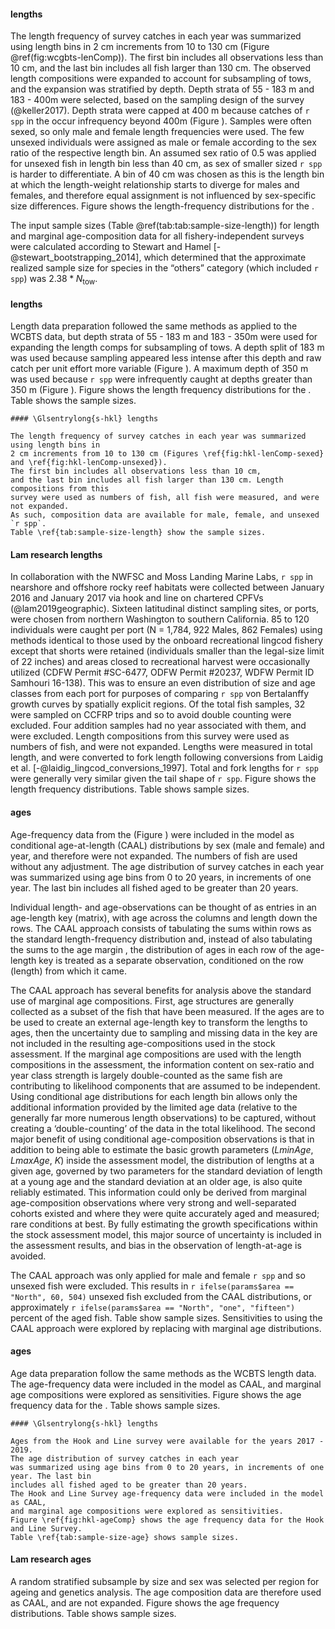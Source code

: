 #### \Glsentrylong{s-wcgbt} lengths

The length frequency of survey catches in each year was summarized using length bins in 
2 cm increments from 10 to 130 cm (Figure \@ref(fig:wcgbts-lenComp)).
The first bin includes all observations less than 10 cm, 
and the last bin includes all fish larger than 130 cm. The observed length compositions were 
expanded to account for subsampling of tows, and the expansion was stratified by depth. Depth 
strata of 55 - 183 m and 183 - 400m were selected,
based on the sampling design of the survey (@keller2017).
Depth strata were capped at 400 m because catches of `r spp` in 
the \Gls{s-wcgbt} occur infrequency beyond 400m (Figure \ref{fig:wcgbts-presAbs}). Samples were
often sexed, so only male and female length frequencies were used. The few unsexed individuals 
were assigned as male or female according to the sex ratio of the respective length bin. An 
assumed sex ratio of 0.5 was applied for unsexed fish in length bin less than 40 cm, as sex 
of smaller sized `r spp` is harder to differentiate. A bin of 40 cm was chosen as this is the
length bin at which the length-weight relationship starts to diverge for males and females, 
and therefore equal assignment is not influenced by sex-specific size differences.
Figure  shows the length-frequency distributions for the \Gls{s-wcgbt}.

The input sample sizes (Table \@ref(tab:tab:sample-size-length))
for length and marginal age-composition data for all 
fishery-independent surveys were calculated according to 
Stewart and Hamel [-@stewart_bootstrapping_2014], which determined that the 
approximate realized sample size for species in the "others" category 
(which included `r spp`) was $2.38*N_{\text{tow}}$.

#### \acrlong{s-tri} lengths

Length data preparation followed the same methods as applied to the WCBTS data,
but depth strata of 55 - 183 m and 183 - 350m were used for expanding the
length comps for subsampling of tows. A depth split of 183 m was used because
sampling appeared less intense after this depth and raw catch per unit effort 
more variable (Figure \ref{fig:tri-depthSplit}). A maximum
depth of 350 m was used because `r spp` were infrequently caught at depths 
greater than 350 m (Figure \ref{fig:tri-depthSplit}). 
Figure \ref{fig:tri-lenComp} shows the length frequency distributions for the \gls{s-tri}. 
Table \ref{tab:sample-size-length} shows the sample sizes.

```asis
#### \Glsentrylong{s-hkl} lengths

The length frequency of survey catches in each year was summarized using length bins in 
2 cm increments from 10 to 130 cm (Figures \ref{fig:hkl-lenComp-sexed} and \ref{fig:hkl-lenComp-unsexed}).
The first bin includes all observations less than 10 cm, 
and the last bin includes all fish larger than 130 cm. Length compositions from this 
survey were used as numbers of fish, all fish were measured, and were not expanded.
As such, composition data are available for male, female, and unsexed `r spp`. 
Table \ref{tab:sample-size-length} show the sample sizes.
```

#### Lam research lengths

In collaboration with the NWFSC and Moss Landing Marine Labs, `r spp` in nearshore 
and offshore rocky reef habitats were collected between January 2016 and January 
2017 via hook and line on chartered CPFVs (@lam2019geographic). Sixteen latitudinal distinct sampling 
sites, or ports, were chosen from northern Washington to southern California. 85 
to 120 individuals were caught per port (N = 1,784, 922 Males, 862 Females) using 
methods identical to those used by the onboard recreational lingcod fishery 
except that shorts were retained (individuals smaller than the legal-size limit 
of 22 inches) and areas closed to recreational harvest were occasionally utilized 
(CDFW Permit #SC-6477, ODFW Permit #20237, WDFW Permit ID Samhouri 16-138). 
This was to ensure an even distribution of size and age classes from each port 
for purposes of comparing `r spp` von Bertalanffy growth curves by spatially 
explicit regions. Of the total fish samples, 32 were sampled on CCFRP trips and so to avoid double 
counting were excluded. Four addition samples had no year associated with them, and
were excluded. Length compositions from this survey were used as numbers of fish, 
and were not expanded. Lengths were measured in total length, and were converted to
fork length following conversions from Laidig et al. [-@laidig_lingcod_conversions_1997]. Total
and fork lengths for `r spp` were generally very similar given the tail shape 
of `r spp`. 
Figure \ref{fig:lam-lenComp} shows the length frequency distributions. 
Table \ref{tab:sample-size-length} shows sample sizes.

#### \Glsentrylong{s-wcgbt} ages

Age-frequency data from the \Gls{s-wcgbt} (Figure \ref{fig:wcgbts-ageComp}) were 
included in the model as conditional age-at-length (CAAL) distributions by sex 
(male and female) and year, and therefore were not expanded. The numbers of fish 
are used without any adjustment. The age distribution of survey catches in each year 
was summarized using age bins from 0 to 20 years, in increments of one year. The last bin 
includes all fished aged to be greater than 20 years. 

Individual length- and age-observations can be thought 
of as entries in an age-length key (matrix), with age across the columns and length 
down the rows. The CAAL approach consists of tabulating the sums within rows as the 
standard length-frequency distribution and, instead of also tabulating the sums to 
the age margin , the distribution of ages in each row of the age-length key is 
treated as a separate observation, conditioned on the row (length) from which it came. 

The CAAL approach has several benefits for analysis above the standard use of marginal age 
compositions. First, age structures are generally collected as a subset of the fish 
that have been measured. If the ages are to be used to create an external age-length 
key to transform the lengths to ages, then the uncertainty due to sampling and missing 
data in the key are not included in the resulting age-compositions used in the stock 
assessment. If the marginal age compositions are used with the length compositions 
in the assessment, the information content on sex-ratio and year class strength is 
largely double-counted as the same fish are contributing to likelihood components 
that are assumed to be independent. Using conditional age distributions for each 
length bin allows only the additional information provided by the limited age data 
(relative to the generally far more numerous length observations) to be captured, 
without creating a ‘double-counting’ of the data in the total likelihood. The second 
major benefit of using conditional age-composition observations is that in addition 
to being able to estimate the basic growth parameters ($LminAge$, $LmaxAge$, $K$) inside 
the assessment model, the distribution of lengths at a given age, governed by two 
parameters for the standard deviation of length at a young age and the standard 
deviation at an older age, is also quite reliably estimated. This information could 
only be derived from marginal age-composition observations where very strong and 
well-separated cohorts existed and where they were quite accurately aged and measured; 
rare conditions at best. By fully estimating the growth specifications within the 
stock assessment model, this major source of uncertainty is included in the assessment 
results, and bias in the observation of length-at-age is avoided. 

The CAAL approach was only applied for male and female `r spp` and so unsexed fish were excluded. 
This results in `r ifelse(params$area == "North", 60, 504)`
unsexed fish excluded from the CAAL distributions, or approximately
`r ifelse(params$area == "North", "one", "fifteen")` percent of the aged fish.
Table \ref{tab:sample-size-age} show sample sizes. Sensitivities to using the CAAL
approach were explored by replacing with marginal age distributions. 

#### \acrlong{s-tri} ages

Age data preparation follow the same methods as the WCBTS length data. 
The \gls{s-tri} age-frequency data were included in the model 
as CAAL, and marginal age compositions were explored as sensitivities.
Figure \ref{fig:tri-ageComp} shows the age frequency data for the \gls{s-tri}.
Table \ref{tab:sample-size-age} shows sample sizes.

```asis
#### \Glsentrylong{s-hkl} lengths

Ages from the Hook and Line survey were available for the years 2017 - 2019. 
The age distribution of survey catches in each year 
was summarized using age bins from 0 to 20 years, in increments of one year. The last bin 
includes all fished aged to be greater than 20 years.
The Hook and Line Survey age-frequency data were included in the model as CAAL,
and marginal age compositions were explored as sensitivities.
Figure \ref{fig:hkl-ageComp} shows the age frequency data for the Hook and Line Survey.
Table \ref{tab:sample-size-age} shows sample sizes.
```

#### Lam research ages

A random stratified subsample by size and sex was selected per region for ageing and genetics analysis. 
The age composition data are therefore used as CAAL, and are not expanded.
Figure \ref{fig:lam-ageComp} shows the age frequency distributions. 
Table \ref{tab:sample-size-length} shows sample sizes.

